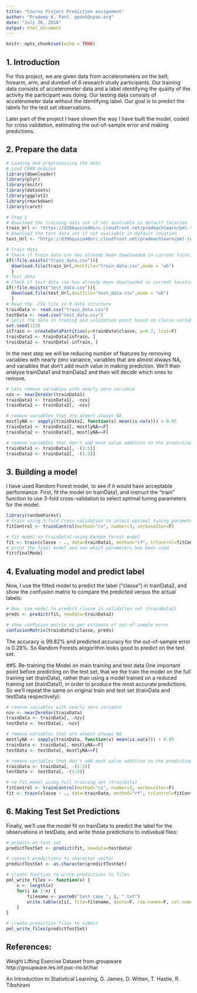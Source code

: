```yaml
---
title: "Course Project Prediction assignment"
author: "Pradeep K. Pant, ppant@cpan.org"
date: "July 26, 2016"
output: html_document
---
```


```r
knitr::opts_chunk$set(echo = TRUE)
```
## 1. Introduction
For this project, we are given data from accelerometers on the belt, forearm, arm, and dumbell of 6 research study participants. Our training data consists of accelerometer data and a label identifying the quality of the activity the participant was doing. Our testing data consists of accelerometer data without the identifying label. Our goal is to predict the labels for the test set observations.

Later part of the project I have shown the way I have built the model, coded for cross validation, estimating the out-of-sample error and making predictions.

## 2. Prepare the data 

```r
# Loading and preprocessing the data
# Load CRAN modules 
library(downloader)
library(plyr)
library(knitr)
library(datasets)
library(ggplot2)
library(rmarkdown)
library(caret)

# Step 1
# Download the training data set if not avaliable in default location
train_Url <- "https://d396qusza40orc.cloudfront.net/predmachlearn/pml-training.csv"
# Download the test data set if not avaliable in default location
test_Url <- "https://d396qusza40orc.cloudfront.net/predmachlearn/pml-testing.csv"

# Train data
# Check if train data csv has already been downloaded in current location?
if(!file.exists("train_data.csv")){
  download.file(train_Url,destfile="train_data.csv",mode = "wb")
  }
# Test data
# Check if test data csv has already been downloaded in current location?
if(!file.exists("test_data.csv")){
  download.file(test_Url,destfile="test_data.csv",mode = "wb")
  }
# Read the .CSV file in R data structure 
trainData <- read.csv("train_data.csv")
testData <- read.csv("test_data.csv")
# Split the data in traning and validation point based on classe variable
set.seed(123)
inTrain <- createDataPartition(y=trainData$classe, p=0.7, list=F)
trainData1 <- trainData[inTrain, ]
trainData2 <- trainData[-inTrain, ]
```
In the next step we will be reducing number of features by removing variables with nearly zero variance, variables that are almost always NA, and variables that don't add much value in making prediction. We'll then analyse trainData1 and trainData2 and then will decide which ones to remove.
```r
# Lets remove variables with nearly zero variance
nzv <- nearZeroVar(trainData1)
trainData1 <- trainData1[, -nzv]
trainData2 <- trainData2[, -nzv]

# remove variables that are almost always NA
mostlyNA <- sapply(trainData1, function(x) mean(is.na(x))) > 0.95
trainData1 <- trainData1[, mostlyNA==F]
trainData2 <- trainData2[, mostlyNA==F]

# remove variables that don't add much value addition to the prediction, which are the first five variables
trainData1 <- trainData1[, -(1:5)]
trainData2 <- trainData2[, -(1:5)]
```

## 3. Building a model 
I have used Random Forest model, to see if it would have acceptable performance. First, fit the model on trainData1, and instruct the "train" function to use 3-fold cross-validation to select optimal tuning parameters for the model.
```r
library(randomForest)
# train using 3-fold Cross validation to select optimal tuning parameters
fitControl <- trainControl(method="cv", number=3, verboseIter=F)

# fit model on trainData1 using Random forest model
fit <- train(classe ~ ., data=trainData1, method="rf", trControl=fitControl)
# print the final model and see which parameters has been used 
fit$finalModel
```
## 4. Evaluating model and predict label
Now, I use the fitted model to predict the label ("classe") in trainData2, and show the confusion matrix to compare the predicted versus the actual labels:
```r
# Now, use model to predict classe in validation set (trainData2)
preds <- predict(fit, newdata=trainData2)

# show confusion matrix to get estimate of out-of-sample error
confusionMatrix(trainData2$classe, preds)
```
The accuracy is 99.82% and predicted accuracy for the out-of-sample error is 0.28%. So Random Forests alogorithm looks good to predict on the test set.

##5. Re-training the Model on main training and test data
One important point before predicting on the test set, that we the train the model on the full training set (trainData), rather than using a model trained on a reduced training set (trainData1), in order to produce the most accurate predictions. So we'll repeat the same on original train and test set (trainData and testData respectively):
```r
# remove variables with nearly zero variance
nzv <- nearZeroVar(trainData)
trainData <- trainData[, -nzv]
testData <- testData[, -nzv]

# remove variables that are almost always NA
mostlyNA <- sapply(trainData, function(x) mean(is.na(x))) > 0.95
trainData <- trainData[, mostlyNA==F]
testData <- testData[, mostlyNA==F]

# remove variables that don't add much value addition to the prediction, which are the first five variables
trainData <- trainData[, -(1:5)]
testData <- testData[, -(1:5)]

# re-fit model using full training set (trainData)
fitControl <- trainControl(method="cv", number=3, verboseIter=F)
fit <- train(classe ~ ., data=trainData, method="rf", trControl=fitControl)
```

## 6. Making Test Set Predictions
Finally, we'll use the model fit on trainData to predict the label for the observations in testData, and write those predictions to individual files:
```r
# predict on test set
predictTestSet <- predict(fit, newdata=testData)

# convert predictions to character vector
predictTestSet <- as.character(predictTestSet)

# create function to write predictions to files
pml_write_files <- function(x) {
    n <- length(x)
    for(i in 1:n) {
        filename <- paste0("test_case_", i, ".txt")
        write.table(x[i], file=filename, quote=F, row.names=F, col.names=F)
    }
}

# create prediction files to submit
pml_write_files(predictTestSet)
```

## References:

Weight Lifting Exercise Dataset from groupware http://groupware.les.inf.puc-rio.br/har

An Introduction to Statistical Learning, G. James, D. Witten, T. Hastie, R. Tibshirani
